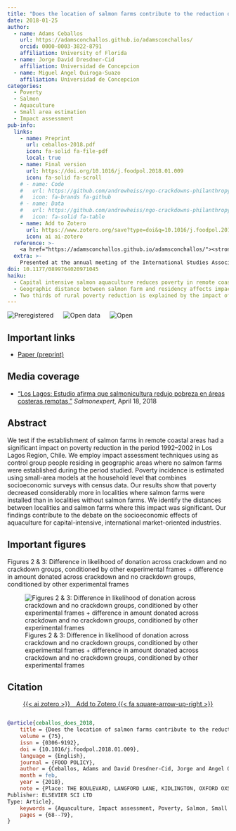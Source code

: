 ```yaml
---
title: "Does the location of salmon farms contribute to the reduction of poverty in remote coastal areas? An impact assessment using a Chilean case study"
date: 2018-01-25
author:
  - name: Adams Ceballos
    url: https://adamsconchallos.github.io/adamsconchallos/
    orcid: 0000-0003-3822-8791
    affiliation: University of Florida
  - name: Jorge David Dresdner-Cid
    affiliation: Universidad de Concepcion
  - name: Miguel Angel Quiroga-Suazo
    affiliation: Universidad de Concepcion
categories: 
  - Poverty
  - Salmon
  - Aquaculture
  - Small area estimation
  - Impact assessment
pub-info:
  links:
    - name: Preprint
      url: ceballos-2018.pdf
      icon: fa-solid fa-file-pdf
      local: true
    - name: Final version
      url: https://doi.org/10.1016/j.foodpol.2018.01.009
      icon: fa-solid fa-scroll
    # - name: Code
    #   url: https://github.com/andrewheiss/ngo-crackdowns-philanthropy
    #   icon: fa-brands fa-github
    # - name: Data
    #   url: https://github.com/andrewheiss/ngo-crackdowns-philanthropy/tree/master/data
    #   icon: fa-solid fa-table
    - name: Add to Zotero
      url: https://www.zotero.org/save?type=doi&q=10.1016/j.foodpol.2018.01.009
      icon: ai ai-zotero
  reference: >-
    <a href="https://adamsconchallos.github.io/adamsconchallos/"><strong>Adams Ceballos</strong>, <a>Jorge Dresdner</a>, and <a>Miguel Quiroga</a>, “Does the location of salmon farms contribute to the reduction of poverty in remote coastal areas? An impact assessment using a Chilean case study,” <em>Food Policy</em> 75 (February 2018): 68-79, doi: <a href="https://doi.org/10.1016/j.foodpol.2018.01.009"><code>10.1016/j.foodpol.2018.01.009</code></a>
  extra: >-
    Presented at the annual meeting of the International Studies Association (ISA), San Francisco, California, April 2018; and the annual meeting of ISA, Toronto, Canada, March 2019
doi: 10.1177/0899764020971045
haiku: 
  - Capital intensive salmon aquaculture reduces poverty in remote coastal areas in Chile.
  - Geographic distance between salmon farm and residency affects impact on poverty.
  - Two thirds of rural poverty reduction is explained by the impact of salmon farming in the period.
---
```


![Preregistered](preregistered_large_color.png) &emsp; ![Open data](data_large_color.png) &emsp; ![Open](materials_large_color.png)

## Important links

- [Paper (preprint)](ceballos-2018.pdf)
<!-- - [Supplement (preprint)](chaudhry-heiss-ngos-philanthropy-supplement.pdf) -->
<!-- - [Statistical analysis notebook](https://stats.andrewheiss.com/ngo-crackdowns-philanthropy/) -->
<!-- - [GitHub repository](https://github.com/andrewheiss/ngo-crackdowns-philanthropy) -->
<!-- - [Experiment preregistration](https://osf.io/dx973/register/565fb3678c5e4a66b5582f67) -->

## Media coverage

- ["Los Lagos: Estudio afirma que salmonicultura redujo pobreza en áreas costeras remotas,"](https://www.salmonexpert.cl/comunidad/los-lagos-estudio-afirma-que-salmonicultura-redujo-pobreza-en-areas-costeras-remotas/1263992) *Salmonexpert*, April 18, 2018

## Abstract

We test if the establishment of salmon farms in remote coastal areas had a significant impact on poverty reduction in the period 1992–2002 in Los Lagos Region, Chile. We employ impact assessment techniques using as control group people residing in geographic areas where no salmon farms were established during the period studied. Poverty incidence is estimated using small-area models at the household level that combines socioeconomic surveys with census data. Our results show that poverty decreased considerably more in localities where salmon farms were installed than in localities without salmon farms. We identify the distances between localities and salmon farms where this impact was significant. Our findings contribute to the debate on the socioeconomic effects of aquaculture for capital-intensive, international market-oriented industries.


## Important figures

Figures 2 & 3: Difference in likelihood of donation across crackdown and no crackdown groups, conditioned by other experimental frames + difference in amount donated across crackdown and no crackdown groups, conditioned by other experimental frames

![Figures 2 & 3: Difference in likelihood of donation across crackdown and no crackdown groups, conditioned by other experimental frames + difference in amount donated across crackdown and no crackdown groups, conditioned by other experimental frames](ngos-philanthropy_figs23.png)


## Citation

<p class="buttons" style="text-align:center;">
<a class="btn btn-danger" target="_blank" href="https://www.zotero.org/save?type=doi&q=10.1177/0899764020971045">{{< ai zotero >}}&emsp;Add to Zotero {{< fa square-arrow-up-right >}}</a>
</p>

```bibtex

@article{ceballos_does_2018,
	title = {Does the location of salmon farms contribute to the reduction of poverty in remote coastal areas? {An} impact assessment using a {Chilean} case study},
	volume = {75},
	issn = {0306-9192},
	doi = {10.1016/j.foodpol.2018.01.009},
	language = {English},
	journal = {FOOD POLICY},
	author = {Ceballos, Adams and David Dresdner-Cid, Jorge and Angel Quiroga-Suazo, Miguel},
	month = feb,
	year = {2018},
	note = {Place: THE BOULEVARD, LANGFORD LANE, KIDLINGTON, OXFORD OX5 1GB, OXON, ENGLAND
Publisher: ELSEVIER SCI LTD
Type: Article},
	keywords = {Aquaculture, Impact assessment, Poverty, Salmon, Small area estimation},
	pages = {68--79},
}
```